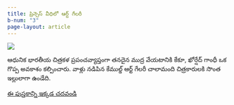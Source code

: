 ```yaml
---
title: ప్రిన్సెస్ వీధిలో ఆర్ట్ గేలరీ
b-num: "3"
page-layout: article
---
```


![](art-gallery.jpg)

ఆధునిక భారతీయ చిత్రకళ ప్రపంచవ్యాప్తంగా తనదైన ముద్ర వేయటానికి కేకూ, ఖోర్షేద్ గాంధీ ఒక గొప్ప అవకాశం కల్పించారు. వాళ్లు నడిపిన కేముల్డ్ ఆర్ట్ గేలరీ చాలామంది చిత్రకారులకి సొంత ఇల్లులాగా ఉండేది.



[ఈ పుస్తకాన్ని ఇక్కడ చదవండి](https://storyweaver.org.in/en/stories/126597-princess-veedhilo-art-gallery){.btn .btn-primary .btn-lg}